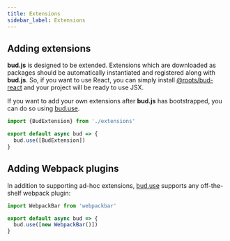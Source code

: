 ```yaml
---
title: Extensions
sidebar_label: Extensions
---
```


## Adding extensions

**bud.js** is designed to be extended. Extensions which are downloaded as packages should be automatically instantiated and registered
along with **bud.js**. So, if you want to use React, you can simply install [@roots/bud-react](/extensions/bud-react) and your project will be ready to use JSX.

If you want to add your own extensions after **bud.js** has bootstrapped, you can do so using [bud.use](/docs/bud.use).

```js title=bud.config.js
import {BudExtension} from './extensions'

export default async bud => {
  bud.use([BudExtension])
}
```

## Adding Webpack plugins

In addition to supporting ad-hoc extensions, [bud.use](/docs/bud.use) supports any off-the-shelf webpack plugin:

```js title=bud.config.js
import WebpackBar from 'webpackbar'

export default async bud => {
  bud.use([new WebpackBar()])
}
```
